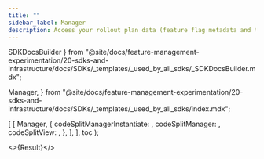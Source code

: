 ```yaml
---
title: ""
sidebar_label: Manager
description: Access your rollout plan data (feature flag metadata and targeting rules) using the Manager object.
---
```


  SDKDocsBuilder
} from "@site/docs/feature-management-experimentation/20-sdks-and-infrastructure/docs/SDKs/_templates/_used_by_all_sdks/_SDKDocsBuilder.mdx";

  Manager,
} from "@site/docs/feature-management-experimentation/20-sdks-and-infrastructure/docs/SDKs/_templates/_used_by_all_sdks/index.mdx";



  [
    [
      Manager,
      {
        codeSplitManagerInstantiate: <SplitManagerInstantiate />,
        codeSplitManager:            <SplitManager />,
        codeSplitView:               <SplitView />,
      },
    ],
  ],
  toc
);

<>{Result}</>